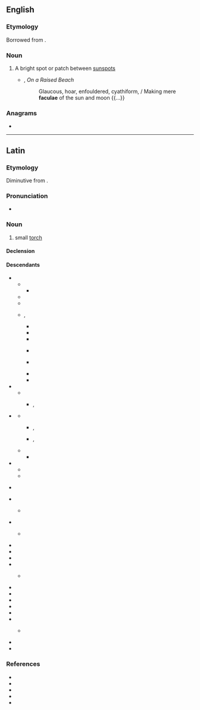 ==English==

===Etymology===
Borrowed from {{bor|en|la|facula||little torch}}.

===Noun===
{{wikipedia}}
{{en-noun|faculae}}

# {{lb|en|astronomy}} A bright spot or patch between [[sunspot]]s
#* {{w|Hugh MacDiarmid}}, ''On a Raised Beach''
#*: Glaucous, hoar, enfouldered, cyathiform, / Making mere '''faculae''' of the sun and moon {{...}}

===Anagrams===
* {{anagrams|en|a=aacflu|faucal}}

----

==Latin==

===Etymology===
Diminutive from {{suffix|la|fax|ula|t1=torch}}.

===Pronunciation===
* {{la-IPA|facula}}

===Noun===
{{la-noun|facula|faculae|f|first}}

# small [[torch]]

====Declension====
{{la-ndecl|facula<1>}}

====Descendants====
* {{desc|VL.||*facla}}
** {{desc|pro|-}}
*** {{desc|ca|falla}}
** {{desc|ro|fachie}}
** {{desc|rm|facla}}
** {{desc|bor=1|goh|faccala}}, {{l|goh|vackel}}
*** {{desc|gsw|Fachele}}
*** {{desctree|de|Fackel}}
*** {{desc|lb|Fakel}}
*** {{desc|gmw-rfr|-}}
***: {{desc|pdc|Fackel}}
*** {{desc|bor=1|sh|-}}
***: {{desc|sclb=1|sh|бакља}}
***: {{desc|sclb=1|sh|baklja}}
*** {{desc|bor=1|sk|fakľa}}
*** {{desc|bor=1|sl|bakla}}
* {{desc|VL.||*facucla}}
** {{desc|roa-opt|-}}
*** {{desc|pt|fagulha}}, {{l|pt|faúlha}}
* {{desc|VL.||*fascla}} {{q|crossed with {{l|la|fascis||bundle}}}}
** {{desc|roa-opt|facha}}
*** {{desc|gl|facha}}, {{l|gl|facho}}
*** {{desc|pt|facha}}, {{l|pt|facho}}
** {{desc|osp|facha}}
*** {{desc|es|hacha}}
* {{desc|VL.||*flacula}}
** {{desctree|it|fiaccola}}
** {{desc|ro|flacără}}
* {{desc|bor=1|sq|flakë}} {{q|possibly}}
* {{desc|bor=1|bg|факла}}
** {{desc|bor=1|ro|faclă}} {{q|or from Greek}}
* {{desc|bor=1|bg|факлия}}
** {{desc|bor=1|ro|făclie}} {{q|or a diminutive of {{l|ro|faclă}}, or from Serbo-Croatian}}
* {{desc|bor=1|ca|fàcula}}
* {{desc|bor=1|nl|fakkel}}
* {{desc|bor=1|en|facula}}
* {{desc|bor=1|el|φάκλα}}
** {{desc|bor=1|ro|faclă}} {{q|or from Bulgarian}}
* {{desc|bor=1|hu|fáklya}}
* {{desc|bor=1|it|facola}}
* {{desc|bor=1|nds|Fachel}}
* {{desc|bor=1|ang|fæcele}}
* {{desc|bor=1|pt|fácula}}
* {{desc|bor=1|sh|faklja}}
** {{desc|bor=1|ro|faclă}} {{q|or a diminutive of {{l|ro|faclă}}, or from Bulgarian}}
* {{desc|bor=1|es|fácula}}
* {{desc|bor=1|sv|fackla}}

===References===
* {{R:L&S}}
* {{R:Elementary Lewis}}
* {{R:du Cange}}
* {{R:Gaffiot}}
* {{R:NLW}}
